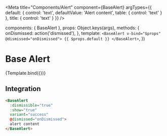 

<Meta
  title="Components/Alert"
  component={BaseAlert}
  argTypes={{
    default: {
      control: 'text',
      defaultValue: 'Alert content',
      table: {
        control: 'text'
      }
    },
    title: {
      control: 'text'
    }
  }} />

  components: { BaseAlert },
  props: Object.keys(args),
  methods: {
    onDismissed: action('dismissed'),
  },
  template: `
    <BaseAlert v-bind="$props" @dismissed="onDismissed">
      {{ $props.default }}
    </BaseAlert>
  `,
})

# Base Alert

<Description of={BaseAlert} />

<Canvas>
  <Story
    name='Base Alert'
    args={{
      title: '',
      buttonLabel: '',
      dismissible: false,
      show: true,
      variant: 'success',
    }}>
    {Template.bind({})}
  </Story>
</Canvas>

<ArgsTable story="Base Alert" />

## Integration

```html
<BaseAlert
  :dismissible="true"
  :show="true"
  variant="success"
  @dismissed="onDismissed">
  alert content
</BaseAlert>
```

<Props of={BaseAlert} />

